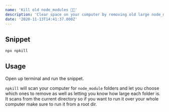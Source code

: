 ```yaml
---
name: 'Kill old node_modules 📂🔫'
description: 'Clear space on your computer by removing old large node_modules folders'
date: '2020-11-13T14:41:37.000Z'
---
```


## Snippet

```js
npx npkill
```

## Usage

Open up terminal and run the snippet.

`npkill` will scan your computer for `node_module` folders and let you choose which ones to remove as well as letting you know how large each folder is. It scans from the current directory so if you want to run it over your whole computer make sure to run it from a root dir.